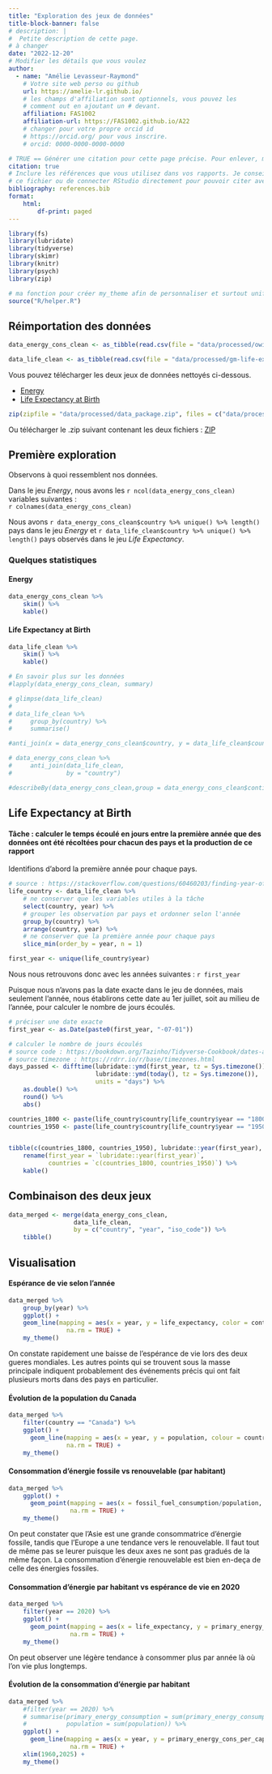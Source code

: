```yaml
---
title: "Exploration des jeux de données"
title-block-banner: false
# description: | 
#  Petite description de cette page.
# à changer
date: "2022-12-20"
# Modifier les détails que vous voulez
author:
  - name: "Amélie Levasseur-Raymond"
    # Votre site web perso ou github
    url: https://amelie-lr.github.io/
    # les champs d'affiliation sont optionnels, vous pouvez les
    # comment out en ajoutant un # devant.
    affiliation: FAS1002
    affiliation-url: https://FAS1002.github.io/A22
    # changer pour votre propre orcid id
    # https://orcid.org/ pour vous inscrire.
    # orcid: 0000-0000-0000-0000

# TRUE == Générer une citation pour cette page précise. Pour enlever, mettre false.
citation: true
# Inclure les références que vous utilisez dans vos rapports. Je conseille Zotero pour construire
# ce fichier ou de connecter RStudio directement pour pouvoir citer avec @nom-de-reference.
bibliography: references.bib
format: 
    html: 
        df-print: paged
---
```



```r
library(fs)
library(lubridate)
library(tidyverse)
library(skimr)
library(knitr)
library(psych)
library(zip)

# ma fonction pour créer my_theme afin de personnaliser et surtout uniformiser les visalisations
source("R/helper.R")
```


## Réimportation des données

```r

data_energy_cons_clean <- as_tibble(read.csv(file = "data/processed/owid-energy-consumption-data.csv"))

data_life_clean <- as_tibble(read.csv(file = "data/processed/gm-life-expectancy-data.csv"))

```

Vous pouvez télécharger les deux jeux de données nettoyés ci-dessous.

- [Energy](data/processed/owid-energy-consumption-data.csv)
- [Life Expectancy at Birth](data/processed/gm-life-expectancy-data.csv)

```r

zip(zipfile = "data/processed/data_package.zip", files = c("data/processed/owid-energy-consumption-data.csv", "data/processed/gm-life-expectancy-data.csv"))

```

Ou télécharger le .zip suivant contenant les deux fichiers : [ZIP](data/processed/data_package.zip)

## Première exploration

Observons à quoi ressemblent nos données.

Dans le jeu *Energy*, nous avons les `r ncol(data_energy_cons_clean)` variables suivantes :  
`r colnames(data_energy_cons_clean)`

Nous avons `r data_energy_cons_clean$country %>% unique() %>% length()` pays dans le jeu *Energy* et `r data_life_clean$country %>% unique() %>% length()` pays observés dans le jeu *Life Expectancy*. 

### Quelques statistiques

#### Energy

```r

data_energy_cons_clean %>%
    skim() %>%
    kable()

```

#### Life Expectancy at Birth

```r

data_life_clean %>%
    skim() %>%
    kable()

```

```r

# En savoir plus sur les données 
#lapply(data_energy_cons_clean, summary)

# glimpse(data_life_clean)
# 
# data_life_clean %>%
#     group_by(country) %>%
#     summarise()

#anti_join(x = data_energy_cons_clean$country, y = data_life_clean$country)

# data_energy_cons_clean %>%
#     anti_join(data_life_clean,
#               by = "country") 

#describeBy(data_energy_cons_clean,group = data_energy_cons_clean$continent, mat = TRUE) 


```



## Life Expectancy at Birth

#### Tâche : calculer le temps écoulé **en jours** entre la première année que des données ont été récoltées pour chacun des pays et la production de ce rapport

Identifions d'abord la première année pour chaque pays.

```r

# source : https://stackoverflow.com/questions/60460203/finding-year-of-first-occurrence-in-r
life_country <- data_life_clean %>%
    # ne conserver que les variables utiles à la tâche
    select(country, year) %>%
    # grouper les observation par pays et ordonner selon l'année
    group_by(country) %>%
    arrange(country, year) %>%
    # ne conserver que la première année pour chaque pays
    slice_min(order_by = year, n = 1)

first_year <- unique(life_country$year)

```

Nous nous retrouvons donc avec les années suivantes : `r first_year`

Puisque nous n'avons pas la date exacte dans le jeu de données, mais seulement l'année, nous établirons cette date au 1er juillet, soit au milieu de l'année, pour calculer le nombre de jours écoulés.

```r

# préciser une date exacte
first_year <- as.Date(paste0(first_year, "-07-01"))

# calculer le nombre de jours écoulés
# source code : https://bookdown.org/Tazinho/Tidyverse-Cookbook/dates-and-times.html
# source timezone : https://rdrr.io/r/base/timezones.html
days_passed <- difftime(lubridate::ymd(first_year, tz = Sys.timezone()), 
                        lubridate::ymd(today(), tz = Sys.timezone()), 
                        units = "days") %>%
    as.double() %>%
    round() %>%
    abs()

countries_1800 <- paste(life_country$country[life_country$year == "1800"], collapse = ", ")
countries_1950 <- paste(life_country$country[life_country$year == "1950"], collapse = ", ")


tibble(c(countries_1800, countries_1950), lubridate::year(first_year), days_passed) %>%
    rename(first_year = `lubridate::year(first_year)`,
           countries = `c(countries_1800, countries_1950)`) %>%
    kable()

```

## Combinaison des deux jeux

```r

data_merged <- merge(data_energy_cons_clean,
                  data_life_clean,
                  by = c("country", "year", "iso_code")) %>%
    tibble()

```


## Visualisation

#### Espérance de vie selon l'année

```r

data_merged %>%
    group_by(year) %>%
    ggplot() +
    geom_line(mapping = aes(x = year, y = life_expectancy, color = continent, goup = country), 
                na.rm = TRUE) +
    my_theme()

```

On constate rapidement une baisse de l'espérance de vie lors des deux gueres mondiales. 
Les autres points qui se trouvent sous la masse principale indiquent probablement des événements précis qui ont fait plusieurs morts dans des pays en particulier.


#### Évolution de la population du Canada

```r

data_merged %>%
    filter(country == "Canada") %>%
    ggplot() +
      geom_line(mapping = aes(x = year, y = population, colour = country), 
                na.rm = TRUE) +
    my_theme()

```

#### Consommation d'énergie fossile vs renouvelable (par habitant)

```r

data_merged %>%
    ggplot() +
      geom_point(mapping = aes(x = fossil_fuel_consumption/population, y = renewables_consumption/population, color = continent), 
                 na.rm = TRUE) +
    my_theme()

```
On peut constater que l'Asie est une grande consommatrice d'énergie fossile, tandis que l'Europe a une tendance vers le renouvelable. Il faut tout de même pas se leurer puisque les deux axes ne sont pas gradués de la même façon. La consommation d'énergie renouvelable est bien en-deça de celle des énergies fossiles.


#### Consommation d'énergie par habitant vs espérance de vie en 2020

```r

data_merged %>%
    filter(year == 2020) %>%
    ggplot() +
      geom_point(mapping = aes(x = life_expectancy, y = primary_energy_cons_per_capita, color = continent), 
                 na.rm = TRUE) +
    my_theme()

```
On peut observer une légère tendance à consommer plus par année là où l'on vie plus longtemps.


#### Évolution de la consommation d'énergie par habitant

```r

data_merged %>%
    #filter(year == 2020) %>%
    # summarise(primary_energy_consumption = sum(primary_energy_consumption),
    #           population = sum(population)) %>%
    ggplot() +
      geom_line(mapping = aes(x = year, y = primary_energy_cons_per_capita, color = continent, group = country), 
                 na.rm = TRUE) +
    xlim(1960,2025) +
    my_theme()

```

